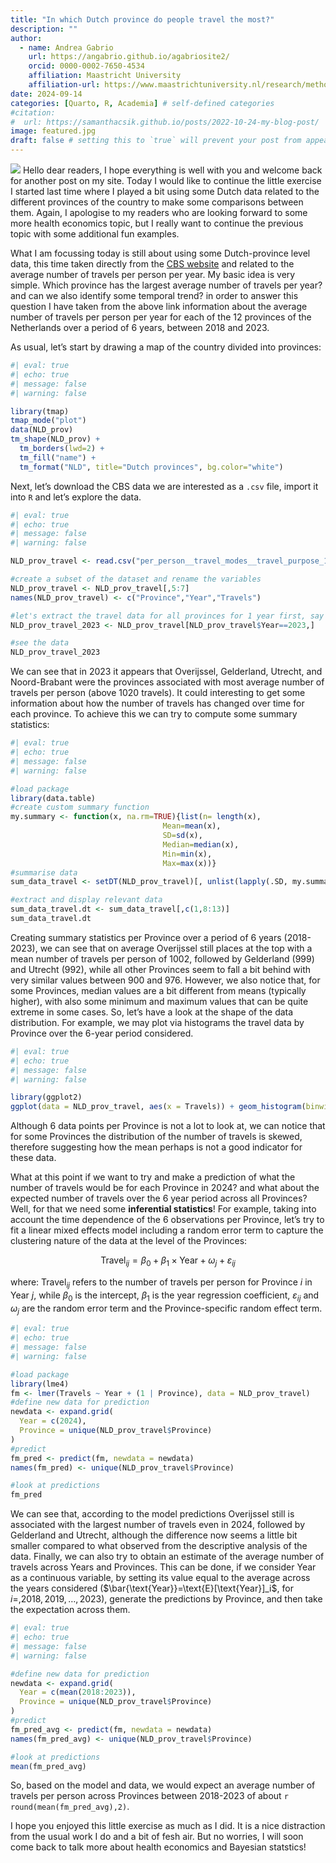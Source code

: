 ```yaml
---
title: "In which Dutch province do people travel the most?"
description: ""
author:
  - name: Andrea Gabrio
    url: https://angabrio.github.io/agabriosite2/
    orcid: 0000-0002-7650-4534
    affiliation: Maastricht University
    affiliation-url: https://www.maastrichtuniversity.nl/research/methodology-and-statistics
date: 2024-09-14
categories: [Quarto, R, Academia] # self-defined categories
#citation: 
#  url: https://samanthacsik.github.io/posts/2022-10-24-my-blog-post/ 
image: featured.jpg
draft: false # setting this to `true` will prevent your post from appearing on your listing page until you're ready!
---
```


![](featured.jpg){fig-align="center"}
Hello dear readers, I hope everything is well with you and welcome back for another post on my site. Today I would like to continue the little exercise I started last time where I played a bit using some Dutch data related to the different provinces of the country to make some comparisons between them. Again, I apologise to my readers who are looking forward to some more health economics topic, but I really want to continue the previous topic with some additional fun examples.

What I am focussing today is still about using some Dutch-province level data, this time taken directly from the [CBS website](https://opendata.cbs.nl/statline/#/CBS/en/dataset/84710eng/table?ts=1726493735067) and related to the average number of travels per person per year. My  basic idea is very simple. Which province has the largest average number of travels per year? and can we also identify some temporal trend? in order to answer this question I have taken from the above link information about the average number of travels per person per year for each of the $12$ provinces of the Netherlands over a period of $6$ years, between 2018 and 2023.

As usual, let's start by drawing a map of the country divided into provinces:

```r
#| eval: true
#| echo: true
#| message: false
#| warning: false

library(tmap)
tmap_mode("plot")
data(NLD_prov)
tm_shape(NLD_prov) +
  tm_borders(lwd=2) + 
  tm_fill("name") + 
  tm_format("NLD", title="Dutch provinces", bg.color="white")
```

Next, let's download the CBS data we are interested as a `.csv` file, import it into `R` and let's explore the data. 

```r
#| eval: true
#| echo: true
#| message: false
#| warning: false

NLD_prov_travel <- read.csv("per_person__travel_modes__travel_purpose_16092024_155133.csv", header = T, sep = ";")

#create a subset of the dataset and rename the variables
NLD_prov_travel <- NLD_prov_travel[,5:7]
names(NLD_prov_travel) <- c("Province","Year","Travels")

#let's extract the travel data for all provinces for 1 year first, say 2023
NLD_prov_travel_2023 <- NLD_prov_travel[NLD_prov_travel$Year==2023,]

#see the data
NLD_prov_travel_2023
```

We can see that in 2023 it appears that Overijssel, Gelderland, Utrecht, and Noord-Brabant were the provinces associated with most average number of travels per person (above $1020$ travels). It could interesting to get some information about how the number of travels has changed over time for each province. To achieve this we can try to compute some summary statistics:

```r
#| eval: true
#| echo: true
#| message: false
#| warning: false

#load package
library(data.table)
#create custom summary function
my.summary <- function(x, na.rm=TRUE){list(n= length(x),
                                  Mean=mean(x),
                                  SD=sd(x),
                                  Median=median(x), 
                                  Min=min(x),
                                  Max=max(x))}
#summarise data
sum_data_travel <- setDT(NLD_prov_travel)[, unlist(lapply(.SD, my.summary),recursive=FALSE), Province]

#extract and display relevant data
sum_data_travel.dt <- sum_data_travel[,c(1,8:13)] 
sum_data_travel.dt
```

Creating summary statistics per Province over a period of 6 years (2018-2023), we can see that on average Overijssel still places at the top with a mean number of travels per person of $1002$, followed by Gelderland ($999$) and Utrecht ($992$), while all other Provinces seem to fall a bit behind with very similar values between $900$ and $976$. However, we also notice that, for some Provinces, median values are a bit different from means (typically higher), with also some minimum and maximum values that can be quite extreme in some cases. So, let's have a look at the shape of the data distribution. For example, we may plot via histograms the travel data by Province over the 6-year period considered.


```r
#| eval: true
#| echo: true
#| message: false
#| warning: false

library(ggplot2)
ggplot(data = NLD_prov_travel, aes(x = Travels)) + geom_histogram(binwidth = 30, fill="white", color = "black") + facet_wrap(~Province, scales = "free") + theme_classic()
```

Although 6 data points per Province is not a lot to look at, we can notice that for some Provinces the distribution of the number of travels is skewed, therefore suggesting how the mean perhaps is not a good indicator for these data. 

What at this point if we want to try and make a prediction of what the number of travels would be for each Province in 2024? and what about the expected number of travels over the 6 year period across all Provinces? Well, for that we need some **inferential statistics**! For example, taking into account the time dependence of the 6 observations per Province, let's try to fit a linear mixed effects model including a random error term to capture the clustering nature of the data at the level of the Provinces:

$$
\text{Travel}_{ij} = \beta_0 + \beta_1 \times \text{Year} + \omega_j + \varepsilon_{ij}
$$

where: $\text{Travel}_{ij}$ refers to the number of travels per person for Province $i$ in Year $j$, while $\beta_0$ is the intercept, $\beta_1$ is the year regression coefficient, $\varepsilon_{ij}$ and $\omega_j$ are the random error term and the Province-specific random effect term.

```r
#| eval: true
#| echo: true
#| message: false
#| warning: false

#load package
library(lme4)
fm <- lmer(Travels ~ Year + (1 | Province), data = NLD_prov_travel)
#define new data for prediction
newdata <- expand.grid(
  Year = c(2024),
  Province = unique(NLD_prov_travel$Province)
)
#predict
fm_pred <- predict(fm, newdata = newdata)
names(fm_pred) <- unique(NLD_prov_travel$Province)

#look at predictions
fm_pred
```

We can see that, according to the model predictions Overijssel still is associated with the largest number of travels even in 2024, followed by Gelderland and Utrecht, although the difference now seems a little bit smaller compared to what observed from the descriptive analysis of the data. Finally, we can also try to obtain an estimate of the average number of travels across Years and Provinces. This can be done, if we consider Year as a continuous variable, by setting its value equal to the average across the years considered ($\bar{\text{Year}}=\text{E}[\text{Year}]_i$, for $i=,2018,2019,\ldots,2023$), generate the predictions by Province, and then take the expectation across them.

```r
#| eval: true
#| echo: true
#| message: false
#| warning: false

#define new data for prediction
newdata <- expand.grid(
  Year = c(mean(2018:2023)),
  Province = unique(NLD_prov_travel$Province)
)
#predict
fm_pred_avg <- predict(fm, newdata = newdata)
names(fm_pred_avg) <- unique(NLD_prov_travel$Province)

#look at predictions
mean(fm_pred_avg)
```

So, based on the model and data, we would expect an average number of travels per person across Provinces between 2018-2023 of about `r round(mean(fm_pred_avg),2)`.  

I hope you enjoyed this little exercise as much as I did. It is a nice distraction from the usual work I do and a bit of fesh air. But no worries, I will soon come back to talk more about health economics and Bayesian statstics!
